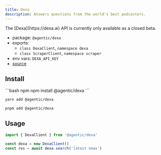 ```yaml
---
title: Dexa
description: Answers questions from the world's best podcasters.
---
```


<Warning>
  The [Dexa](https://dexa.ai) API is currently only available as a closed beta.
</Warning>

- package: `@agentic/dexa`
- exports:
  - `class DexaClient`, `namespace dexa`
  - `class ScraperClient`, `namespace scraper`
- env vars: `DEXA_API_KEY`
- [source](https://github.com/transitive-bullshit/agentic/blob/main/packages/dexa/src/dexa-client.ts)

## Install

<CodeGroup>
```bash npm
npm install @agentic/dexa
```

```bash yarn
yarn add @agentic/dexa
```

```bash pnpm
pnpm add @agentic/dexa
```

</CodeGroup>

## Usage

```ts
import { DexaClient } from '@agentic/dexa'

const dexa = new DexaClient()
const res = await dexa.search('latest news')
```
